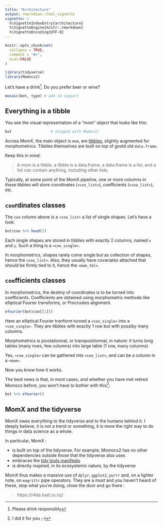 ```yaml
---
title: "Architecture"
output: rmarkdown::html_vignette
vignette: >
  %\VignetteIndexEntry{architecture}
  %\VignetteEngine{knitr::rmarkdown}
  %\VignetteEncoding{UTF-8}
---
```

```r
knitr::opts_chunk$set(
  collapse = TRUE,
  comment = "#>",
  eval=FALSE
)
```


```r
library(tidyverse)
library(Momocs2)
```

Let's have a drink^[Please drink responsibly]. Do you prefer beer or wine?

```r
mosaic(bot, type) # add id support
```

## Everything is a tibble

You see the visual representation of a "mom" object that looks like this: 

```r
bot                  # shipped with Momocs2
```

Across MomX, the main object is `mom`, are [tibbles](https://tibble.tidyverse.org/), slightly augmented for morphometrics. Tibbles themselves are built on top of goold old `data.frame`.

Keep this in mind:

> A mom is a tibble, a tibble is a data.frame, a data.frame is a list, and a list can contain anything, including other lists.

Typically, at some point of the MomX pipeline, one or more columns in these tibbles will store coordinates (`<coo_list>`), coefficients (`<coe_list>`), etc.

## `coo`rdinates classes

The `coo` column above is a `<coo_list>` a list of single shapes. Let's have a look:

```r
bot$coo %>% head(2)
```

Each single shapes are stored in tibbles with exactly 2 columns, named `x` and `y`. Such a thing is a `<coo_single>`.

In morphometrics, shapes rarely come single but as collection of shapes, hence the `<coo_list>`. Also, they usually have covariates attached that should be firmly tied to it, hence the `<mom_tbl>`.

## `coe`fficients classes
In morphometrics, the destiny of coordinates is to be turned into coefficients. Coefficients are obtained using morphometric methods like elliptical Fourier transforms, or Procrustes alignment.

```r
efourier(bot$coo[[1]])
```

Here an elliptical Fourier tranform turned a `<coo_single>` into a `<coe_single>`. They are tibbles with exactly 1 row but with possiby many columns.

Morphometrics is pivotationnal, or transpositionnal, in nature: it turns long tables (many rows, few columns) into large table (1 row, many columns)

Yes, `<coe_single>` can be gathered into `<coe_list>`, and can be a column in a `<mom>`.

Now you know how it works.

The best news is that, in most cases, and whether you have met retired Momocs before, you won't have to bother with this^[I did it for you ;-)]:

```r
bot %>% efourier()
```

## MomX and the tidyverse

MomX owes everything to the tidyverse and to the humans behind it. I deeply believe, it is not a trend or something, it is more the right way to do things in data science as a whole.

In particular, MomX :

* is built on top of the tidyverse. For example, Momocs2 has no other dependencies outside those that the tidyverse also uses
* embraces the [tidy tools manifesto](https://cran.r-project.org/web/packages/tidyverse/vignettes/manifesto.html)
* is directly inspired, in its ecosystemic nature, by the tidyverse

MomX thus makes a massive use of `dplyr`, `ggplot2`, `purrr` and, on a lighter note, on `magrittr` pipe operators. They are a must and you haven't heard of these, stop what you're doing, close the door and go there :

> https://r4ds.had.co.nz/

